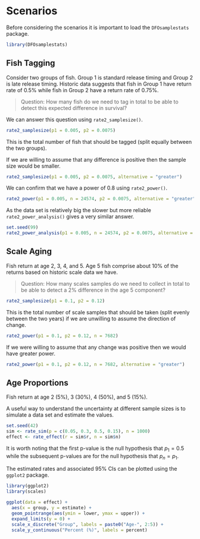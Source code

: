 # Scenarios

Before considering the scenarios it is important to load the `DFOsamplestats` package.

```r
library(DFOsamplestats)
```

## Fish Tagging

Consider two groups of fish. Group 1 is standard release timing and Group 2 is late release timing.
Historic data suggests that fish in Group 1 have return rate of 0.5% while fish in Group 2 have a return rate of 0.75%.

> Question: How many fish do we need to tag in total to be able to detect this expected difference in survival?

We can answer this question using `rate2_samplesize()`.

```r
rate2_samplesize(p1 = 0.005, p2 = 0.0075)
```
This is the total number of fish that should be tagged (split equally between the two groups).

If we are willing to assume that any difference is positive then the sample size would be smaller.

```r
rate2_samplesize(p1 = 0.005, p2 = 0.0075, alternative = "greater")
```

We can confirm that we have a power of 0.8 using `rate2_power()`.

```r
rate2_power(p1 = 0.005, n = 24574, p2 = 0.0075, alternative = "greater")
```
As the data set is relatively big the slower but more reliable `rate2_power_analysis()` gives a very similar answer.

```r
set.seed(99)
rate2_power_analysis(p1 = 0.005, n = 24574, p2 = 0.0075, alternative = "greater")
```

## Scale Aging

Fish return at age 2, 3, 4, and 5. 
Age 5 fish comprise about 10% of the returns based on historic scale data we have. 

> Question: How many scales samples do we need to collect in total to be able to detect a 2% difference in the age 5 component?

```r
rate2_samplesize(p1 = 0.1, p2 = 0.12)
```

This is the total number of scale samples that should be taken (split evenly between the two years) if we are unwilling to assume the direction of change.

```r
rate2_power(p1 = 0.1, p2 = 0.12, n = 7682)
```

If we were willing to assume that any change was positive then we would have greater power.

```r
rate2_power(p1 = 0.1, p2 = 0.12, n = 7682, alternative = "greater")
```
  
## Age Proportions

Fish return at age 2 (5%), 3 (30%), 4 (50%), and 5 (15%).

A useful way to understand the uncertainty at different sample sizes is to simulate a data set and estimate the values.

```r
set.seed(42)
sim <- rate_sim(p = c(0.05, 0.3, 0.5, 0.15), n = 1000)
effect <- rate_effect(r = sim$r, n = sim$n)
```
It is worth noting that the first p-value is the null hypothesis that $p_1 = 0.5$ while the subsequent p-values are for the null hypothesis that $p_n = p_1$.

The estimated rates and associated 95% CIs can be plotted using the `ggplot2` package.

```r
library(ggplot2)
library(scales)

ggplot(data = effect) +
  aes(x = group, y = estimate) +
  geom_pointrange(aes(ymin = lower, ymax = upper)) +
  expand_limits(y = 0) +
  scale_x_discrete("Group", labels = paste0("Age-", 2:5)) +
  scale_y_continuous("Percent (%)", labels = percent)
```



<!-- > Questions: How many scale (age) samples do we need to collect to confidently assert that our sample is representative of the true population age proportions? -->

<!-- Does the size of the population affect this (i.e. does the sample size different when one population sees an average return of 500 vs 10,000? -->

<!-- Can we pool age results across multiple years? Can we simply take an average? What are the considerations/caveats to this approach -->

<!-- Is the sample size smaller if there are less age classes? How do we factor this into sample size calculation? -->


